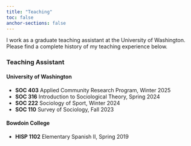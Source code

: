 ```yaml
---
title: "Teaching"
toc: false
anchor-sections: false
---
```


I work as a graduate teaching assistant at the University of Washington. Please find a complete history of my teaching experience below.

### **Teaching Assistant**

#### University of Washington

-   **SOC 403** Applied Community Research Program, Winter 2025
-   **SOC 316** Introduction to Sociological Theory, Spring 2024
-   **SOC 222** Sociology of Sport, Winter 2024
-   **SOC 110** Survey of Sociology, Fall 2023

#### Bowdoin College

-   **HISP 1102** Elementary Spanish II, Spring 2019

